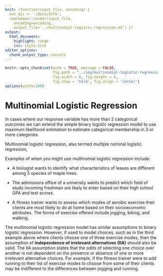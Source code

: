 ```yaml
---
knit: (function(input_file, encoding) {
  out_dir <- '/docs/Info';
  rmarkdown::render(input_file,
    encoding=encoding,
    output_file='../multinomial-logistic-regression.md') })
output:
  html_document:
    highlight: tango
    css: style.scss
editor_options:
  chunk_output_type: console
---
```


```r
knitr::opts_chunk$set(echo = TRUE, message = FALSE,
                      fig.path = "../img/multinomial-logistic-regression/",
                      fig.width = 6, fig.height = 4,
                      fig.show = 'hold', fig.align = 'center')
options(width=100)
```

# Multinomial Logistic Regression

In cases where our response variable has more than 2 categorical outcomes we can extend the simple binary logistic regression model to use maximum likelihood estimation to estimate categorical membership in 3 or more categories.

Multinomial logistic regression, also termed multiple nominal logistic regression,

Examples of when you might use multinomial logistic regression include:

* A biologist wants to identify what characteristics of leaves are different among 5 species of maple trees.  

* The admissions office of a university wants to predict which field of study incoming freshman are likely to enter based on their high school GPA and test scores.

* A fitness trainer wants to assess which modes of aerobic exercise their clients are most likely to do at home based on their socioeconomic attributes.  The forms of exercise offered include jogging, biking, and walking.

The multinomial logistic regression model has similar assumptions to binary logistic regression.  However, if used to model choices, such as in the third example above where clients choose one of three exercise modes, then the assumption of **independence of irrelevant alternatives (IIA)** should also be valid.  The IIA assumption states that the odds of selecting one choice over another is not dependent on the presence or absence of one or more irrelevant alternative choices.  For example, if the fitness trainer were to add running to their list of exercise modes to choose from some of their clients may be indifferent to the differences between jogging and running.